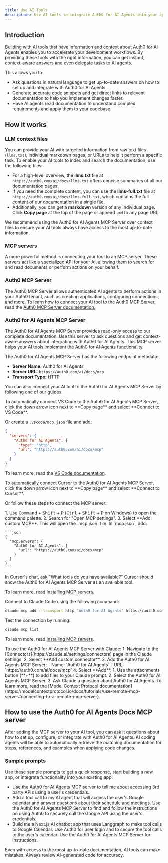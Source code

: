 ```yaml
---
title: Use AI Tools
description: Use AI tools to integrate Auth0 for AI Agents into your application.
---
```

## Introduction
Building with AI tools that have information and context about Auth0 for AI Agents enables you to accelerate your development workflows. By providing these tools with the right information, you can get instant, context-aware answers and even delegate tasks to AI agents.

This allows you to:

- Ask questions in natural language to get up-to-date answers on how to set up and integrate with Auth0 for AI Agents.
- Generate accurate code snippets and get direct links to relevant documentation to help you implement changes faster.
- Have AI agents read documentation to understand complex requirements and apply them to your codebase.

## How it works
### LLM context files
You can provide your AI with targeted information from raw text files (`llms.txt`), individual markdown pages, or URLs to help it perform a specific task. To enable your AI tools to index and search the documentation, use the following files:

- For a high-level overview, the **llms.txt** file at `https://auth0.com/ai/docs/llms.txt` offers concise summaries of all our documentation pages.
- If you need the complete content, you can use the **llms-full.txt** file at `https://auth0.com/ai/docs/llms-full.txt`, which contains the full content of our documentation in a single file.
- Additionally, you can get a **markdown** version of any individual page. Click **Copy page** at the top of the page or append `.md` to any page URL.

We recommend using the Auth0 for AI Agents MCP Server over context files to ensure your AI tools always have access to the most up-to-date information.

### MCP servers
A more powerful method is connecting your tool to an MCP server. These servers act like a specialized API for your AI, allowing them to search for and read documents or perform actions on your behalf.

### Auth0 MCP Server
The Auth0 MCP Server allows authenticated AI agents to perform actions in your Auth0 tenant, such as creating applications, configuring connections, and more. To learn how to connect your AI tool to the Auth0 MCP Server, read the [Auth0 MCP Server documentation.](https://auth0.com/docs/get-started/auth0-mcp-server)

### Auth0 for AI Agents MCP Server
The Auth0 for AI Agents MCP Server provides read-only access to our complete documentation. Use this server to ask questions and get context-aware answers about integrating with Auth0 for AI Agents. This MCP server helps your AI tools implement the Auth0 for AI Agents functionality.

The Auth0 for AI Agents MCP Server has the following endpoint metadata:

- **Server Name:** Auth0 for AI Agents
- **Server URL:** `https://auth0.com/ai/docs/mcp`
- **Transport Type:** HTTP

You can also connect your AI tool to the Auth0 for AI Agents MCP Server by following one of our guides.

<Tabs>
<Tab title="VS Code">
<Tip>To automatically connect VS Code to the Auth0 for AI Agents MCP Server, click the down arrow icon next to **Copy page** and select **Connect to VS Code**.</Tip>

Or create a `.vscode/mcp.json` file and add:

```json
{
  "servers": {
    "Auth0 for AI Agents": {
      "type": "http",
      "url": "https://auth0.com/ai/docs/mcp"
    }
  }
}
```

To learn more, read the [VS Code documentation](https://code.visualstudio.com/docs/copilot/chat/mcp-servers).
</Tab>

<Tab title="Cursor">
<Tip>To automatically connect Cursor to the Auth0 for AI Agents MCP Server, click the down arrow icon next to **Copy page** and select **Connect to Cursor**.</Tip>

Or follow these steps to connect the MCP server:

<Steps>
  <Step title="Open MCP settings">
    1. Use <kbd>Command</kbd> + <kbd>Shift</kbd> + <kbd>P</kbd> (<kbd>Ctrl</kbd> + <kbd>Shift</kbd> + <kbd>P</kbd> on Windows) to open the command palette.
    2. Search for "Open MCP settings".
    3. Select **Add custom MCP**. This will open the `mcp.json` file.
  </Step>
  <Step title="Configure the Auth0 for AI Agents MCP Server">
    In `mcp.json`, add:

    ```json
    {
      "mcpServers": {
        "Auth0 for AI Agents": {
          "url": "https://auth0.com/ai/docs/mcp"
        }
      }
    }
    ```
  </Step>
  <Step title="Test the connection">
    In Cursor's chat, ask "What tools do you have available?" Cursor should show the Auth0 for AI Agents MCP Server as an available tool.
  </Step>
</Steps>

To learn more, read [Installing MCP servers](https://docs.cursor.com/en/context/mcp#installing-mcp-servers).
</Tab>

<Tab title="Claude Code">
Connect to Claude Code using the following command:

```bash
claude mcp add --transport http "Auth0 for AI Agents" https://auth0.com/ai/docs/mcp
```

Test the connection by running:

```bash
claude mcp list
```

To learn more, read [Installing MCP servers](https://docs.anthropic.com/en/docs/claude-code/mcp#installing-mcp-servers).
</Tab>

<Tab title="Claude">
To use the Auth0 for AI Agents MCP Server with Claude:
<Steps>
  <Step title="Add the Auth0 for AI Agents MCP Server to Claude">
    1. Navigate to the [Connectors](https://claude.ai/settings/connectors) page in the Claude settings.
    2. Select **Add custom connector**.
    3. Add the Auth0 for AI Agents MCP Server:
      - Name: `Auth0 for AI Agents`
      - URL: `https://auth0.com/ai/docs/mcp`
    4. Select **Add**.
  </Step>
  <Step title="Access the MCP server in your chat">
    1. Use the attachments button (**+**) to add files to your Claude prompt.
    2. Select the Auth0 for AI Agents MCP Server.
    3. Ask Claude a question about Auth0 for AI Agents.
  </Step>
</Steps>
To learn more, read the [Model Context Protocol documentation](https://modelcontextprotocol.io/docs/tutorials/use-remote-mcp-server#connecting-to-a-remote-mcp-server).
</Tab>
</Tabs>

## How to use the Auth0 for AI Agents Docs MCP server
After adding the MCP server to your AI tool, you can ask it questions about how to set up, configure, or integrate with Auth0 for AI Agents. AI coding agents will be able to automatically retrieve the matching documentation for steps, references, and examples when applying code changes.

### Sample prompts
Use these sample prompts to get a quick response, start building a new app, or integrate functionality into your existing app:

- Use the Auth0 for AI Agents MCP server to tell me about accessing 3rd party APIs using a user's credentials.
- Add a tool call to my AI agent that will access the user's Google calendar and answer questions about their schedule and meetings. Use the Auth0 for AI Agents MCP Server to find and follow the instructions on using Auth0 to securely call the Google API using the user's credentials.
- Build me a Next.js AI chatbot app that uses Langgraph to make tool calls to Google Calendar. Use Auth0 for user login and to secure the tool calls to the user's calendar. Use the Auth0 for AI Agents MCP Server for instructions.

<Note>Even with access to the most up-to-date documentation, AI tools can make mistakes. Always review AI-generated code for accuracy.</Note>
